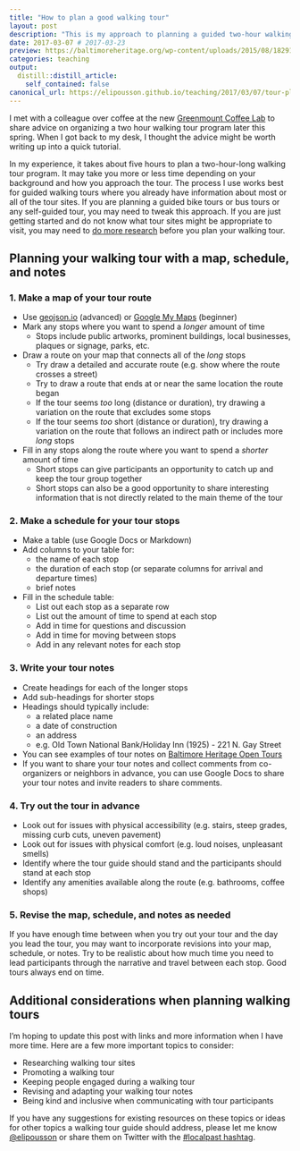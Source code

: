 ```yaml
---
title: "How to plan a good walking tour"
layout: post
description: "This is my approach to planning a guided two-hour walking tour by making a map, creating a schedule, and writing notes."
date: 2017-03-07 # 2017-03-23
preview: https://baltimoreheritage.org/wp-content/uploads/2015/08/18291896066_07d252c1a6_k-1024x731.jpg
categories: teaching
output:
  distill::distill_article:
    self_contained: false
canonical_url: https://elipousson.github.io/teaching/2017/03/07/tour-planning/
---
```


I met with a colleague over coffee at the new [Greenmount Coffee Lab](https://redemmas.org/gcl) to share advice on organizing a two hour walking tour program later this spring. When I got back to my desk, I thought the advice might be worth writing up into a quick tutorial.

In my experience, it takes about five hours to plan a two-hour-long walking tour program. It may take you more or less time depending on your background and how you approach the tour. The process I use works best for guided walking tours where you already have information about most or all of the tour sites. If you are planning a guided bike tours or bus tours or any self-guided tour, you may need to tweak this approach. If you are just getting started and do not know what tour sites might be appropriate to visit, you may need to [do more research](https://baltimoreheritage.org/resources/research-guide/) before you plan your walking tour.

## Planning your walking tour with a map, schedule, and notes

### 1. Make a map of your tour route

- Use [geojson.io](http://geojson.io/) (advanced) or [Google My Maps](https://mymaps.google.com/) (beginner)
- Mark any stops where you want to spend a _longer_ amount of time
  - Stops include public artworks, prominent buildings, local businesses, plaques or signage, parks, etc.
- Draw a route on your map that connects all of the _long_ stops
  - Try draw a detailed and accurate route (e.g. show where the route crosses a street)
  - Try to draw a route that ends at or near the same location the route began
  - If the tour seems _too_ long (distance or duration), try drawing a variation on the route that excludes some stops
  - If the tour seems _too_ short (distance or duration), try drawing a variation on the route that follows an indirect path or includes more _long_ stops
- Fill in any stops along the route where you want to spend a _shorter_ amount of time
  - Short stops can give participants an opportunity to catch up and keep the tour group together
  - Short stops can also be a good opportunity to share interesting information that is not directly related to the main theme of the tour

### 2. Make a schedule for your tour stops

- Make a table (use Google Docs or Markdown)
- Add columns to your table for:
  - the name of each stop
  - the duration of each stop (or separate columns for arrival and departure times)
  - brief notes
- Fill in the schedule table:
  - List out each stop as a separate row
  - List out the amount of time to spend at each stop
  - Add in time for questions and discussion
  - Add in time for moving between stops
  - Add in any relevant notes for each stop

### 3. Write your tour notes

- Create headings for each of the longer stops
- Add sub-headings for shorter stops
- Headings should typically include:
  - a related place name
  - a date of construction
  - an address
  - e.g. Old Town National Bank/Holiday Inn (1925) - 221 N. Gay Street
- You can see examples of tour notes on [Baltimore Heritage Open Tours](https://baltimoreheritage.github.io/tours/)
- If you want to share your tour notes and collect comments from co-organizers or neighbors in advance, you can use Google Docs to share your tour notes and invite readers to share comments.

### 4. Try out the tour in advance

- Look out for issues with physical accessibility (e.g. stairs, steep grades, missing curb cuts, uneven pavement)
- Look out for issues with physical comfort (e.g. loud noises, unpleasant smells)
- Identify where the tour guide should stand and the participants should stand at each stop
- Identify any amenities available along the route (e.g. bathrooms, coffee shops)

### 5. Revise the map, schedule, and notes as needed

If you have enough time between when you try out your tour and the day you lead the tour, you may want to incorporate revisions into your map, schedule, or notes. Try to be realistic about how much time you need to lead participants through the narrative and travel between each stop. Good tours always end on time.

## Additional considerations when planning walking tours

I'm hoping to update this post with links and more information when I have more time. Here are a few more important topics to consider:

- Researching walking tour sites
- Promoting a walking tour
- Keeping people engaged during a walking tour
- Revising and adapting your walking tour notes
- Being kind and inclusive when communicating with tour participants

If you have any suggestions for existing resources on these topics or ideas for other topics a walking tour guide should address, please let me know [\@elipousson](https://twitter.com/elipousson/) or share them on Twitter with the [#localpast hashtag](https://twitter.com/hashtag/localpast).
